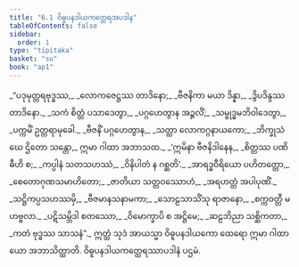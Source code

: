 ```yaml
---
title: "6.1 ဝိဓူပနဒါယကတ္ထေရအပဒါန"
tableOfContents: false
sidebar:
  order: 1
type: "tipitaka"
basket: "su"
book: "ap1"
---
```



<DynamicBreadcrumb />

<Division number="1" book="ap1">

<Paragraph number="1376" type="verses" book="ap1">
_“ပဒုမုတ္တရဗုဒ္ဓဿ,_  
_လောကဇေဋ္ဌဿ တာဒိနော;_  
_ဗီဇနိကာ မယာ ဒိန္နာ,_  
_ဒွိပဒိန္ဒဿ တာဒိနော._  

</Paragraph>

</Division>
<Division number="2" book="ap1">

<Paragraph number="1377" type="verses" book="ap1">
_သကံ စိတ္တံ ပသာဒေတွာ,_  
_ပဂ္ဂဟေတွာန အဉ္ဇလိံ;_  
_သမ္ဗုဒ္ဓမဘိဝါဒေတွာ,_  
_ပက္ကမိံ ဥတ္တရာမုခေါ._  

</Paragraph>

</Division>
<Division number="3" book="ap1">

<Paragraph number="1378" type="verses" book="ap1">
_ဗီဇနိံ ပဂ္ဂဟေတွာန,_  
_သတ္ထာ လောကဂ္ဂနာယကော;_  
_ဘိက္ခုသံဃေ ဌိတော သန္တော,_  
ဣမာ ဂါထာ အဘာသထ._  

</Paragraph>

</Division>
<Division number="4" book="ap1">

<Paragraph number="1379" type="verses" book="ap1">
_‘ဣမိနာ ဗီဇနိဒါနေန,_  
_စိတ္တဿ ပဏိဓီဟိ စ;_  
_ကပ္ပါနံ သတသဟဿံ,_  
_ဝိနိပါတံ န ဂစ္ဆတိ’._  

</Paragraph>

</Division>
<Division number="5" book="ap1">

<Paragraph number="1380" type="verses" book="ap1">
_အာရဒ္ဓဝီရိယော ပဟိတတ္တော,_  
_စေတောဂုဏသမာဟိတော;_  
_ဇာတိယာ သတ္တဝဿောဟံ,_  
_အရဟတ္တံ အပါပုဏိံ._  

</Paragraph>

</Division>
<Division number="6" book="ap1">

<Paragraph number="1381" type="verses" book="ap1">
_သဋ္ဌိကပ္ပသဟဿမှိ,_  
_ဗီဇမာနသနာမကာ;_  
_သောဠသာသိံသု ရာဇာနော,_  
_စက္ကဝတ္တီ မဟဗ္ဗလာ._  

</Paragraph>

</Division>
<Division number="7" book="ap1">

<Paragraph number="1382" type="verses" book="ap1">
_ပဋိသမ္ဘိဒါ စတဿော,_  
_ဝိမောက္ခာပိ စ အဋ္ဌိမေ;_  
_ဆဠဘိညာ သစ္ဆိကတာ,_  
_ကတံ ဗုဒ္ဓဿ သာသနံ”._  

</Paragraph>

<Paragraph number="1383" book="ap1">
ဣတ္ထံ သုဒံ အာယသ္မာ ဝိဓူပနဒါယကော ထေရော ဣမာ ဂါထာယော အဘာသိတ္ထာတိ.

</Paragraph>
</Division>

<Paragraph number="1384" type="center" book="ap1">
ဝိဓူပနဒါယကတ္ထေရဿာပဒါနံ ပဌမံ.
</Paragraph>